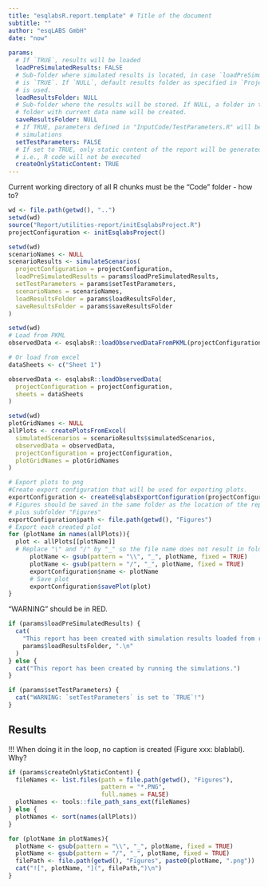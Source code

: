 ```yaml
---
title: "esqlabsR.report.template" # Title of the document
subtitle: ""
author: "esqLABS GmbH"
date: "now"
  
params:
  # If `TRUE`, results will be loaded
  loadPreSimulatedResults: FALSE
  # Sub-folder where simulated results is located, in case `loadPreSimulatedResults`
  # is `TRUE`. If `NULL`, default results folder as specified in `ProjectConfiguration`
  # is used.
  loadResultsFolder: NULL
  # Sub-folder where the results will be stored. If NULL, a folder in the "Results"
  # folder with current data name will be created.
  saveResultsFolder: NULL
  # If TRUE, parameters defined in "InputCode/TestParameters.R" will be applied to all
  # simulations
  setTestParameters: FALSE
  # If set to TRUE, only static content of the report will be generated,
  # i.e., R code will not be executed
  createOnlyStaticContent: TRUE
---
```



Current working directory of all R chunks must be the "Code" folder - how to?

```r
wd <- file.path(getwd(), "..")
setwd(wd)
source("Report/utilities-report/initEsqlabsProject.R")
projectConfiguration <- initEsqlabsProject()
```

```r
setwd(wd)
scenarioNames <- NULL
scenarioResults <- simulateScenarios(
  projectConfiguration = projectConfiguration,
  loadPreSimulatedResults = params$loadPreSimulatedResults,
  setTestParameters = params$setTestParameters,
  scenarioNames = scenarioNames,
  loadResultsFolder = params$loadResultsFolder,
  saveResultsFolder = params$saveResultsFolder
)
```

```r
setwd(wd)
# Load from PKML
observedData <- esqlabsR::loadObservedDataFromPKML(projectConfiguration)

# Or load from excel
dataSheets <- c("Sheet 1")

observedData <- esqlabsR::loadObservedData(
  projectConfiguration = projectConfiguration,
  sheets = dataSheets
)
```

```r
setwd(wd)
plotGridNames <- NULL
allPlots <- createPlotsFromExcel(
  simulatedScenarios = scenarioResults$simulatedScenarios,
  observedData = observedData,
  projectConfiguration = projectConfiguration,
  plotGridNames = plotGridNames
)
```

```r
# Export plots to png
#Create export configuration that will be used for exporting plots.
exportConfiguration <- createEsqlabsExportConfiguration(projectConfiguration)
# Figures should be saved in the same folder as the location of the report
# plus subfolder "Figures"
exportConfiguration$path <- file.path(getwd(), "Figures")
# Export each created plot
for (plotName in names(allPlots)){
  plot <- allPlots[[plotName]]
  # Replace "\" and "/" by "_" so the file name does not result in folders
      plotName <- gsub(pattern = "\\", "_", plotName, fixed = TRUE)
      plotName <- gsub(pattern = "/", "_", plotName, fixed = TRUE)
      exportConfiguration$name <- plotName
      # Save plot
      exportConfiguration$savePlot(plot)
}
```

\newpage

::: callout-note
"WARNING" should be in RED.
```r
if (params$loadPreSimulatedResults) {
  cat(
    "This report has been created with simulation results loaded from results folder ",
    params$loadResultsFolder, ".\n"
  )
} else {
  cat("This report has been created by running the simulations.")
}

if (params$setTestParameters) {
  cat("WARNING: `setTestParameters` is set to `TRUE`!")
}
```
:::

\newpage

## Results

!!! When doing it in the loop, no caption is created (Figure xxx: blablabl). Why?
```r
if (params$createOnlyStaticContent) {
  fileNames <- list.files(path = file.path(getwd(), "Figures"),
                          pattern = "*.PNG",
                          full.names = FALSE)
  plotNames <- tools::file_path_sans_ext(fileNames)
} else {
  plotNames <- sort(names(allPlots))
}

for (plotName in plotNames){
  plotName <- gsub(pattern = "\\", "_", plotName, fixed = TRUE)
  plotName <- gsub(pattern = "/", "_", plotName, fixed = TRUE)
  filePath <- file.path(getwd(), "Figures", paste0(plotName, ".png"))
  cat("![", plotName, "](", filePath,")\n")
}
```
